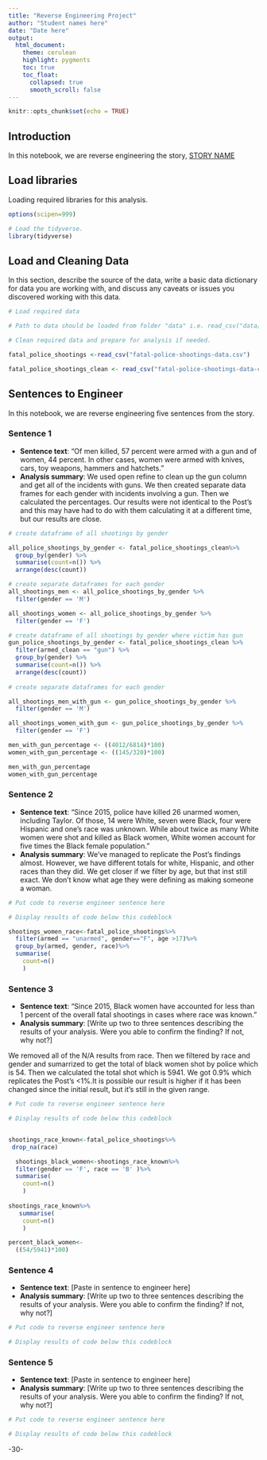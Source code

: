 ```yaml
---
title: "Reverse Engineering Project"
author: "Student names here"
date: "Date here"
output:
  html_document:
    theme: cerulean
    highlight: pygments
    toc: true
    toc_float:
      collapsed: true
      smooth_scroll: false
---
```


```r
knitr::opts_chunk$set(echo = TRUE)
```

## Introduction 

In this notebook, we are reverse engineering the story, [STORY NAME](STORY URL)

## Load libraries

Loading required libraries for this analysis.

```r
options(scipen=999)

# Load the tidyverse.
library(tidyverse)
```

## Load and Cleaning Data

In this section, describe the source of the data, write a basic data dictionary for data you are working with, and discuss any caveats or issues you discovered working with this data. 

```r
# Load required data

# Path to data should be loaded from folder "data" i.e. read_csv("data/name_of_data.csv")

# Clean required data and prepare for analysis if needed. 

fatal_police_shootings <-read_csv("fatal-police-shootings-data.csv")

fatal_police_shootings_clean <- read_csv("fatal-police-shootings-data-clean.csv")

```

## Sentences to Engineer
In this notebook, we are reverse engineering five sentences from the story.

### Sentence 1

* **Sentence text**: "Of men killed, 57 percent were armed with a gun and of women, 44 percent. In other cases, women were armed with knives, cars, toy weapons, hammers and hatchets."
* **Analysis summary**: 
We used open refine to clean up the gun column and get all of the incidents with guns. We then created separate data frames for each gender with incidents involving a gun. Then we calculated the percentages. Our results were not identical to the Post's and this may have had to do with them calculating it at a different time, but our results are close.
```r


# create dataframe of all shootings by gender

all_police_shootings_by_gender <- fatal_police_shootings_clean%>%
  group_by(gender) %>%
  summarise(count=n()) %>%
  arrange(desc(count))

# create separate dataframes for each gender
all_shootings_men <- all_police_shootings_by_gender %>% 
  filter(gender == 'M')

all_shootings_women <- all_police_shootings_by_gender %>% 
  filter(gender == 'F')

# create dataframe of all shootings by gender where victim has gun
gun_police_shootings_by_gender <- fatal_police_shootings_clean %>%
  filter(armed_clean == "gun") %>%
  group_by(gender) %>%
  summarise(count=n()) %>%
  arrange(desc(count))
  
# create separate dataframes for each gender

all_shootings_men_with_gun <- gun_police_shootings_by_gender %>% 
  filter(gender == 'M')

all_shootings_women_with_gun <- gun_police_shootings_by_gender %>% 
  filter(gender == 'F')

men_with_gun_percentage <- ((4012/6814)*100)
women_with_gun_percentage <- ((145/320)*100)

men_with_gun_percentage
women_with_gun_percentage

```

### Sentence 2

* **Sentence text**: “Since 2015, police have killed 26 unarmed women, including Taylor. Of those, 14 were White, seven were Black, four were Hispanic and one’s race was unknown. While about twice as many White women were shot and killed as Black women, White women account for five times the Black female population.” 
* **Analysis summary**: We've managed to replicate the Post's findings almost. However, we have different totals for white, Hispanic, and other races than they did. We get closer if we filter by age, but that inst still exact. We don't know what age they were defining as making someone a woman.
```r
# Put code to reverse engineer sentence here

# Display results of code below this codeblock

shootings_women_race<-fatal_police_shootings%>%
  filter(armed == "unarmed", gender=="F", age >17)%>%
  group_by(armed, gender, race)%>%
  summarise(
    count=n()
    )

```

### Sentence 3

* **Sentence text**: "Since 2015, Black women have accounted for less than 1 percent of the overall fatal shootings in cases where race was known. "
* **Analysis summary**: [Write up two to three sentences describing the results of your analysis.  Were you able to confirm the finding? If not, why not?]


We removed all of the N/A results from race. Then we filtered by race and gender and sumarrized to get the total of black women shot by police which is 54. Then we calculated the total shot which is 5941. We got 0.9% which replicates the Post's <1%.It is possible our result is higher if it has been changed since the initial result, but it's still in the given range.
```r
# Put code to reverse engineer sentence here

# Display results of code below this codeblock


shootings_race_known<-fatal_police_shootings%>%
 drop_na(race)

  shootings_black_women<-shootings_race_known%>%
  filter(gender == 'F', race == 'B' )%>%
  summarise(
    count=n()
    )
  
shootings_race_known%>%
   summarise(
    count=n()
    )

percent_black_women<- 
  ((54/5941)*100)
```

### Sentence 4

* **Sentence text**: [Paste in sentence to engineer here]
* **Analysis summary**: [Write up two to three sentences describing the results of your analysis.  Were you able to confirm the finding? If not, why not?]

```r
# Put code to reverse engineer sentence here

# Display results of code below this codeblock

```

### Sentence 5

* **Sentence text**: [Paste in sentence to engineer here]
* **Analysis summary**: [Write up two to three sentences describing the results of your analysis.  Were you able to confirm the finding? If not, why not?]

```r
# Put code to reverse engineer sentence here

# Display results of code below this codeblock

```

-30-